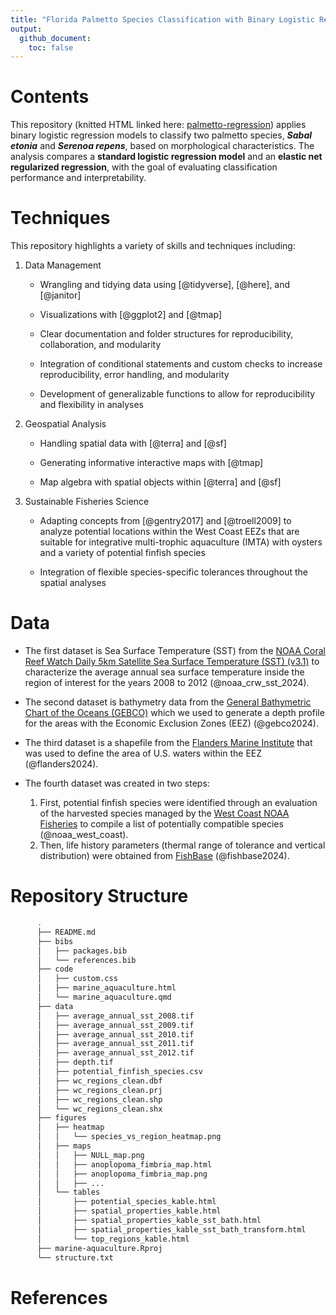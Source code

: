 ```yaml
---
title: "Florida Palmetto Species Classification with Binary Logistic Regression"
output:
  github_document:
    toc: false
---
```


# Contents

This repository (knitted HTML linked here: [palmetto-regression](https://jadenorli.github.io/palmetto-species/code/palmetto-regression.html)) applies binary logistic regression models to classify two palmetto species, ***Sabal etonia*** and ***Serenoa repens***, based on morphological characteristics. The analysis compares a **standard logistic regression model** and an **elastic net regularized regression**, with the goal of evaluating classification performance and interpretability.

# Techniques

This repository highlights a variety of skills and techniques including:

1.  Data Management
    -   Wrangling and tidying data using [@tidyverse], [@here], and
        [@janitor]

    -   Visualizations with [@ggplot2] and [@tmap]

    -   Clear documentation and folder structures for reproducibility,
        collaboration, and modularity

    -   Integration of conditional statements and custom checks to
        increase reproducibility, error handling, and modularity

    -   Development of generalizable functions to allow for
        reproducibility and flexibility in analyses
2.  Geospatial Analysis
    -   Handling spatial data with [@terra] and [@sf]

    -   Generating informative interactive maps with [@tmap]

    -   Map algebra with spatial objects within [@terra] and [@sf]
3.  Sustainable Fisheries Science
    -   Adapting concepts from [@gentry2017] and [@troell2009] to
        analyze potential locations within the West Coast EEZs that are
        suitable for integrative multi-trophic aquaculture (IMTA) with
        oysters and a variety of potential finfish species

    -   Integration of flexible species-specific tolerances throughout
        the spatial analyses

# Data

-   The first dataset is Sea Surface Temperature (SST) from the [NOAA
    Coral Reef Watch Daily 5km Satellite Sea Surface Temperature (SST)
    (v3.1)](https://coralreefwatch.noaa.gov/product/5km/index_5km_sst.php)
    to characterize the average annual sea surface temperature inside
    the region of interest for the years 2008 to 2012
    (@noaa_crw_sst_2024).

-   The second dataset is bathymetry data from the [General Bathymetric
    Chart of the Oceans
    (GEBCO)](https://www.gebco.net/data_and_products/gridded_bathymetry_data/#area)
    which we used to generate a depth profile for the areas with the
    Economic Exclusion Zones (EEZ) (@gebco2024).

-   The third dataset is a shapefile from the [Flanders Marine
    Institute](https://www.marineregions.org/eez.php) that was used to
    define the area of U.S. waters within the EEZ (@flanders2024).

-   The fourth dataset was created in two steps:

    1.  First, potential finfish species were identified through an
        evaluation of the harvested species managed by the [West Coast
        NOAA
        Fisheries](https://www.fisheries.noaa.gov/species-directory) to
        compile a list of potentially compatible species
        (@noaa_west_coast).
    2.  Then, life history parameters (thermal range of tolerance and
        vertical distribution) were obtained from
        [FishBase](https://www.fishbase.org.au/v4) (@fishbase2024).

# Repository Structure

``` bash
      .
      ├── README.md
      ├── bibs
      │   ├── packages.bib
      │   └── references.bib
      ├── code
      │   ├── custom.css
      │   ├── marine_aquaculture.html
      │   └── marine_aquaculture.qmd
      ├── data
      │   ├── average_annual_sst_2008.tif
      │   ├── average_annual_sst_2009.tif
      │   ├── average_annual_sst_2010.tif
      │   ├── average_annual_sst_2011.tif
      │   ├── average_annual_sst_2012.tif
      │   ├── depth.tif
      │   ├── potential_finfish_species.csv
      │   ├── wc_regions_clean.dbf
      │   ├── wc_regions_clean.prj
      │   ├── wc_regions_clean.shp
      │   └── wc_regions_clean.shx
      ├── figures
      │   ├── heatmap
      │   │   └── species_vs_region_heatmap.png
      │   ├── maps
      │   │   ├── NULL_map.png
      │   │   ├── anoplopoma_fimbria_map.html
      │   │   ├── anoplopoma_fimbria_map.png
      │   │   ├── ...
      │   └── tables
      │       ├── potential_species_kable.html
      │       ├── spatial_properties_kable.html
      │       ├── spatial_properties_kable_sst_bath.html
      │       ├── spatial_properties_kable_sst_bath_transform.html
      │       └── top_regions_kable.html
      ├── marine-aquaculture.Rproj
      └── structure.txt
```

# References
